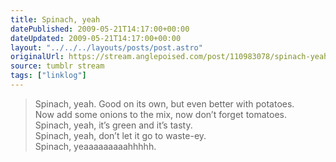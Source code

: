 ```yaml
---
title: Spinach, yeah
datePublished: 2009-05-21T14:17:00+00:00
dateUpdated: 2009-05-21T14:17:00+00:00
layout: "../../../layouts/posts/post.astro"
originalUrl: https://stream.anglepoised.com/post/110983078/spinach-yeah
source: tumblr stream
tags: ["linklog"]
---
```


> Spinach, yeah. Good on its own, but even better with potatoes.<br />
> Now add some onions to the mix, now don&rsquo;t forget tomatoes.<br />
> Spinach, yeah, it&rsquo;s green and it&rsquo;s tasty.<br />
> Spinach, yeah, don&rsquo;t let it go to waste-ey.<br />
> Spinach, yeaaaaaaaaahhhhh.
